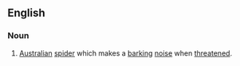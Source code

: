 ==English==

===Noun===
{{en-noun}}

# [[Australian]] [[spider]] which makes a [[bark]]ing [[noise]] when [[threaten]]ed.
